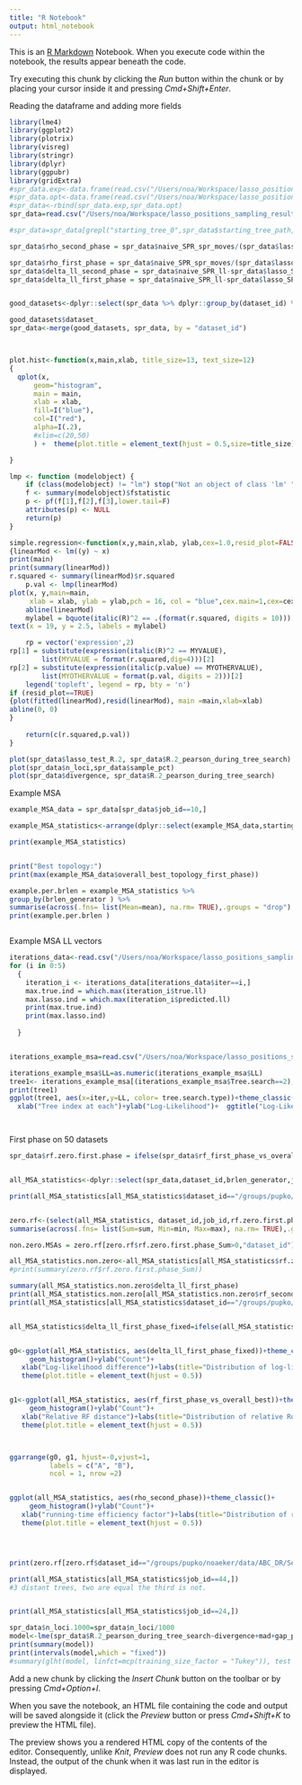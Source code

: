 ```yaml
---
title: "R Notebook"
output: html_notebook
---
```


This is an [R Markdown](http://rmarkdown.rstudio.com) Notebook. When you execute code within the notebook, the results appear beneath the code. 

Try executing this chunk by clicking the *Run* button within the chunk or by placing your cursor inside it and pressing *Cmd+Shift+Enter*. 

Reading the dataframe and adding more fields

```r
library(lme4)
library(ggplot2)
library(plotrix)
library(visreg)
library(stringr)
library(dplyr)
library(ggpubr)
library(gridExtra)
#spr_data.exp<-data.frame(read.csv("/Users/noa/Workspace/lasso_positions_sampling_results/brlen_spr_exp_800.csv"))
#spr_data.opt<-data.frame(read.csv("/Users/noa/Workspace/lasso_positions_sampling_results/brlen_spr_opt_800.csv"))
#spr_data<-rbind(spr_data.exp,spr_data.opt)
spr_data=read.csv("/Users/noa/Workspace/lasso_positions_sampling_results/sp_c_tmp.csv")

#spr_data=spr_data[grepl("starting_tree_0",spr_data$starting_tree_path, fixed = TRUE),]

spr_data$rho_second_phase = spr_data$naive_SPR_spr_moves/(spr_data$lasso_SPR_second_phase_spr_moves+(spr_data$lasso_SPR_first_phase_spr_moves*spr_data$sample_pct))

spr_data$rho_first_phase = spr_data$naive_SPR_spr_moves/(spr_data$lasso_SPR_first_phase_spr_moves*spr_data$sample_pct)
spr_data$delta_ll_second_phase = spr_data$naive_SPR_ll-spr_data$lasso_SPR_second_phase_ll
spr_data$delta_ll_first_phase = spr_data$naive_SPR_ll-spr_data$lasso_SPR_first_phase_ll


good_datasets<-dplyr::select(spr_data %>% dplyr::group_by(dataset_id) %>% dplyr::count(dataset_id) %>% dplyr::filter(n==3), dataset_id)

good_datasets$dataset_
spr_data<-merge(good_datasets, spr_data, by = "dataset_id")




```


```r
plot.hist<-function(x,main,xlab, title_size=13, text_size=12)
{
  qplot(x,
      geom="histogram",
      main = main, 
      xlab = xlab,
      fill=I("blue"), 
      col=I("red"), 
      alpha=I(.2),
      #xlim=c(20,50)
      ) +  theme(plot.title = element_text(hjust = 0.5,size=title_size)) +theme(text = element_text(size = text_size)) 

}

lmp <- function (modelobject) {
    if (class(modelobject) != "lm") stop("Not an object of class 'lm' ")
    f <- summary(modelobject)$fstatistic
    p <- pf(f[1],f[2],f[3],lower.tail=F)
    attributes(p) <- NULL
    return(p)
}

simple.regression<-function(x,y,main,xlab, ylab,cex=1.0,resid_plot=FALSE)
{linearMod <- lm((y) ~ x)
print(main)
print(summary(linearMod)) 
r.squared <- summary(linearMod)$r.squared
	p.val <- lmp(linearMod)
plot(x, y,main=main,
     xlab = xlab, ylab = ylab,pch = 16, col = "blue",cex.main=1,cex=cex)
	abline(linearMod)
	mylabel = bquote(italic(R)^2 == .(format(r.squared, digits = 10)))
text(x = 19, y = 2.5, labels = mylabel)

	rp = vector('expression',2)
rp[1] = substitute(expression(italic(R)^2 == MYVALUE), 
		list(MYVALUE = format(r.squared,dig=4)))[2]
rp[2] = substitute(expression(italic(p.value) == MYOTHERVALUE), 
		list(MYOTHERVALUE = format(p.val, digits = 2)))[2]
	legend('topleft', legend = rp, bty = 'n')
if (resid_plot==TRUE)
{plot(fitted(linearMod),resid(linearMod), main =main,xlab=xlab)
abline(0, 0)
}
	
	return(c(r.squared,p.val))
}
```
  
```r
plot(spr_data$lasso_test_R.2, spr_data$R.2_pearson_during_tree_search)
plot(spr_data$n_loci,spr_data$sample_pct)
plot(spr_data$divergence, spr_data$R.2_pearson_during_tree_search)
```


Example MSA

```r

example_MSA_data = spr_data[spr_data$job_id==10,]

example_MSA_statistics<-arrange(dplyr::select(example_MSA_data,starting_tree_path,brlen_generator,n_loci,number_loci_chosen,naive_SPR_spr_moves,lasso_SPR_first_phase_spr_moves,lasso_SPR_second_phase_spr_moves,R.2_pearson_during_tree_search,rf_first_phase_vs_overall_best,mistake_cnt,delta_ll_first_phase,rho_first_phase,rho_second_phase,naive_SPR_ll,lasso_SPR_first_phase_ll, lasso_SPR_first_phase_tree_newick,starting_tree_path,rf_first_phase_vs_overall_best, rf_second_phase_vs_overall_best, rf_naive_vs_overall_best_first_phase, rf_naive_vs_overall_best_second_phase), starting_tree_path)

print(example_MSA_statistics)


print("Best topology:")
print(max(example_MSA_data$overall_best_topology_first_phase))

example.per.brlen = example_MSA_statistics %>%
group_by(brlen_generator ) %>%
summarise(across(.fns= list(Mean=mean), na.rm= TRUE),.groups = "drop")
print(example.per.brlen )



```
Example MSA LL vectors

```r

iterations_data<-read.csv("/Users/noa/Workspace/lasso_positions_sampling_results/job_10_starting_tree_1.csv")
for (i in 0:5)
  {
    iteration_i <- iterations_data[iterations_data$iter==i,]
    max.true.ind = which.max(iteration_i$true.ll)
    max.lasso.ind = which.max(iteration_i$predicted.ll)
    print(max.true.ind)
    print(max.lasso.ind)
    
  }


iterations_example_msa=read.csv("/Users/noa/Workspace/lasso_positions_sampling_results/job_10_tree_search.csv")

iterations_example_msa$LL=as.numeric(iterations_example_msa$LL)
tree1<- iterations_example_msa[(iterations_example_msa$Tree.search==2),]
print(tree1)
ggplot(tree1, aes(x=iter,y=LL, color= tree.search.type))+theme_classic()+geom_line()+geom_point()+labs(color = "Tree-search type")+
  xlab("Tree index at each")+ylab("Log-Likelihood")+  ggtitle("Log-Likelihood of trees at each SPR iteration")+  theme(plot.title = element_text(hjust = 0.5))




```




First phase on 50 datasets

```r

spr_data$rf.zero.first.phase = ifelse(spr_data$rf_first_phase_vs_overall_best==0,0,1)


all_MSA_statistics<-dplyr::select(spr_data,dataset_id,brlen_generator,job_id,n_loci,number_loci_chosen,naive_SPR_spr_moves,lasso_SPR_first_phase_spr_moves,lasso_SPR_second_phase_spr_moves,R.2_pearson_during_tree_search,rf.zero.first.phase, mistake_cnt,delta_ll_first_phase,delta_ll_second_phase,rho_first_phase,rho_second_phase,naive_SPR_ll,lasso_SPR_first_phase_ll, lasso_SPR_first_phase_tree_newick, rf_first_phase_vs_overall_best, rf_second_phase_vs_overall_best)

print(all_MSA_statistics[all_MSA_statistics$dataset_id=="/groups/pupko/noaeker/data/ABC_DR/Selectome/Drosophila/EMGT00050000002046/ref_msa.aa.phy",])


zero.rf<-(select(all_MSA_statistics, dataset_id,job_id,rf.zero.first.phase,delta_ll_first_phase) %>%group_by(dataset_id,job_id) %>%
summarise(across(.fns= list(Sum=sum, Min=min, Max=max), na.rm= TRUE),.groups = "drop"))

non.zero.MSAs = zero.rf[zero.rf$rf.zero.first.phase_Sum>0,"dataset_id"]

all_MSA_statistics.non.zero<-all_MSA_statistics[all_MSA_statistics$rf.zero.first.phase>0,]
#print(summary(zero.rf$rf.zero.first.phase_Sum))

summary(all_MSA_statistics.non.zero$delta_ll_first_phase)
print(all_MSA_statistics.non.zero[all_MSA_statistics.non.zero$rf_second_phase_vs_overall_best>0,])
print(all_MSA_statistics[all_MSA_statistics$dataset_id=="/groups/pupko/noaeker/data/ABC_DR/Selectome/Euteleostomi/ENSGT00670000097915/ref_msa.aa.phy",])


all_MSA_statistics$delta_ll_first_phase_fixed=ifelse(all_MSA_statistics$rf_first_phase_vs_overall_best==0,0,all_MSA_statistics$delta_ll_first_phase)


g0<-ggplot(all_MSA_statistics, aes(delta_ll_first_phase_fixed))+theme_classic()+
     geom_histogram()+ylab("Count")+
   xlab("Log-likelihood difference")+labs(title="Distribution of log-likelihood differences")+
   theme(plot.title = element_text(hjust = 0.5)) 


g1<-ggplot(all_MSA_statistics, aes(rf_first_phase_vs_overall_best))+theme_classic()+
     geom_histogram()+ylab("Count")+
   xlab("Relative RF distance")+labs(title="Distribution of relative Robinson-Foulds distances")+
   theme(plot.title = element_text(hjust = 0.5)) 



ggarrange(g0, g1, hjust=-0,vjust=1, 
          labels = c("A", "B"),
          ncol = 1, nrow =2)


ggplot(all_MSA_statistics, aes(rho_second_phase))+theme_classic()+
     geom_histogram()+ylab("Count")+
   xlab("running-time efficiency factor")+labs(title="Distribution of running-time efficiency factor")+
   theme(plot.title = element_text(hjust = 0.5)) 





```
```r
print(zero.rf[zero.rf$dataset_id=="/groups/pupko/noaeker/data/ABC_DR/Selectome/Euteleostomi/ENSGT00670000097915/ref_msa.aa.phy" ,])

print(all_MSA_statistics[all_MSA_statistics$job_id==44,])
#3 distant trees, two are equal the third is not.


print(all_MSA_statistics[all_MSA_statistics$job_id==24,])
```


```r
spr_data$n_loci.1000=spr_data$n_loci/1000
model<-lme(spr_data$R.2_pearson_during_tree_search~divergence+mad+gap_pct+n_loci.1000,random=~1|dataset_id/starting_tree_path, data=spr_data)
print(summary(model))
print(intervals(model,which = "fixed"))
#summary(glht(model, linfct=mcp(training_size_factor = "Tukey")), test = adjusted(type = "bonferroni"))

```

Add a new chunk by clicking the *Insert Chunk* button on the toolbar or by pressing *Cmd+Option+I*.

When you save the notebook, an HTML file containing the code and output will be saved alongside it (click the *Preview* button or press *Cmd+Shift+K* to preview the HTML file). 

The preview shows you a rendered HTML copy of the contents of the editor. Consequently, unlike *Knit*, *Preview* does not run any R code chunks. Instead, the output of the chunk when it was last run in the editor is displayed.

